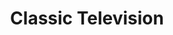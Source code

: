 ---
title: "Classic Television"
meta_title: "Classic Television craft"
description: "Craft de Classic Television"
rank: "c"
draft: false
name: "Classic Television"
recipe_img: "https://wiki.pokexgames.com/images/4/40/Classic_Television.png"
level: 48
craft_time: 129600
result: 1
value_npc: 1
ingredients:
  - name: "Shock Topknot"
    quantity: 15
    item_img: "https://wiki.pokexgames.com/images/6/6e/Shock_Topknot.png"
    value_npc: 1
  - name: "Electric Rat Tail"
    quantity: 5
    item_img: "https://wiki.pokexgames.com/images/d/d9/Electric_Rat_Tail.png"
    value_npc: 1
  - name: "Glass"
    quantity: 10
    item_img: "https://wiki.pokexgames.com/images/1/15/Glass.png"
    value_npc: 1
  - name: "Iron Bar"
    quantity: 20
    item_img: "https://wiki.pokexgames.com/images/6/6c/Iron_Bar.png"
    value_npc: 1
---